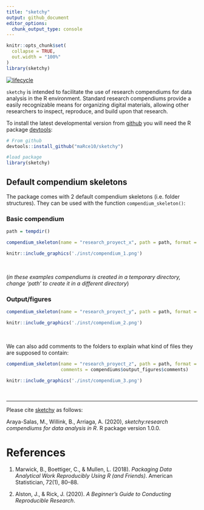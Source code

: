 ```yaml
---
title: "sketchy"
output: github_document
editor_options: 
  chunk_output_type: console
---
```


<!-- README.md is generated from README.Rmd. Please edit that file -->

```r


knitr::opts_chunk$set(
  collapse = TRUE,
  out.width = "100%"
)
library(sketchy)
```

<!-- [![CRAN\_Status\_Badge](http://www.r-pkg.org/badges/version/sketchy)](https://cran.r-project.org/package=sketchy) -->
<!-- [![CRAN RStudio mirror downloads](http://cranlogs.r-pkg.org/badges/sketchy)](http://www.r-pkg.org/pkg/sketchy) -->
<!-- [![Total downloads](https://cranlogs.r-pkg.org/badges/grand-total/sketchy?color=blue)](https://r-pkg.org/pkg/sketchy) -->
[![lifecycle](https://img.shields.io/badge/lifecycle-experimental-orange.svg)](https://www.tidyverse.org/lifecycle/#experimental)

`sketchy` is intended to facilitate the use of research compendiums for data analysis in the R environment. Standard research compendiums provide a easily recognizable means for organizing digital materials, allowing  other researchers to inspect, reproduce, and build upon that research.

To install the latest developmental version from [github](http://github.com/) you will need the R package [devtools](https://cran.r-project.org/package=devtools):

```r

# From github
devtools::install_github("maRce10/sketchy")

#load package
library(sketchy)

```


## Default compendium skeletons

The package comes with 2 default compendium skeletons (i.e. folder structures). They can be used with the function `compendium_skeleton()`:

### Basic compendium

```r

path = tempdir()

compendium_skeleton(name = "research_proyect_x", path = path, format = compendiums$basic$skeleton)

```

```r
knitr::include_graphics('./inst/compendium_1.png')
```

&nbsp; 

(*in these examples compendiums is created in a temporary directory, change 'path' to create it in a different directory*)


### Output/figures

```r

compendium_skeleton(name = "research_proyect_y", path = path, format = compendiums$output_figures$skeleton)

```

```r
knitr::include_graphics('./inst/compendium_2.png')
```

&nbsp; 

We can also add comments to the folders to explain what kind of files they are supposed to contain: 

```r

compendium_skeleton(name = "research_proyect_z", path = path, format = compendiums$output_figures$skeleton, 
                    comments = compendiums$output_figures$comments)

```

```r
knitr::include_graphics('./inst/compendium_3.png')
```

&nbsp; 

---

Please cite [sketchy](https://marce10.github.io/sketchy/) as follows:

Araya-Salas, M., Willink, B., Arriaga, A. (2020), *sketchy:research compendiums for data analysis in R*. R package version 1.0.0.


# References

1. Marwick, B., Boettiger, C., & Mullen, L. (2018). *Packaging Data Analytical Work Reproducibly Using R (and Friends)*. American Statistician, 72(1), 80–88.

1. Alston, J., & Rick, J. (2020). *A Beginner’s Guide to Conducting Reproducible Research*. 
